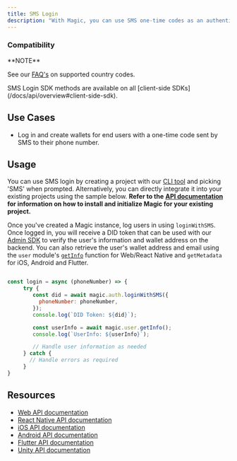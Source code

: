 ```yaml
---
title: SMS Login
description: "With Magic, you can use SMS one-time codes as an authentication mechanism, giving users a simple way to log in using their phones."
---
```


### Compatibility

<Note>
**NOTE**

See our [FAQ's](/docs/home/faq#questions-around-sms) on supported country codes.

</Note>
SMS Login SDK methods are available on all [client-side SDKs](/docs/api/overview#client-side-sdk).

## Use Cases

- Log in and create wallets for end users with a one-time code sent by SMS to their phone number.

## Usage

You can use SMS login by creating a project with our [CLI tool](/docs/home/quickstart) and picking 'SMS' when prompted. Alternatively, you can directly integrate it into your existing projects using the sample below. **Refer to the** [**API documentation**](/docs/api/overview) **for information on how to install and initialize Magic for your existing project.**

Once you've created a Magic instance, log users in using `loginWithSMS`. Once logged in, you will receive a DID token that can be used with our [Admin SDK](/docs/api/server-side-sdks/node#token-module) to verify the user's information and wallet address on the backend. You can also retrieve the user's wallet address and email using the `user` module's [`getInfo`](/docs/api/client-side-sdks/web#getinfo) function for Web/React Native and `getMetadata` for iOS, Android and Flutter.

```Javascript Javascript

const login = async (phoneNumber) => {
     try {
        const did = await magic.auth.loginWithSMS({
          phoneNumber: phoneNumber,
        });
        console.log(`DID Token: ${did}`);

        const userInfo = await magic.user.getInfo();
        console.log(`UserInfo: ${userInfo}`);

⁠        // Handle user information as needed
     } catch {
       // Handle errors as required
     }
}
```

## Resources

- [Web API documentation](/docs/api/client-side-sdks/web#loginwithsms)
- [React Native API documentation](/docs/api/client-side-sdks/react-native#loginwithsms)
- [iOS API documentation](/docs/api/client-side-sdks/ios#loginwithsms)
- [Android API documentation](/docs/api/client-side-sdks/android#loginwithsms)
- [Flutter API documentation](/docs/api/client-side-sdks/flutter#loginwithsms)
- [Unity API documentation](/docs/api/client-side-sdks/unity#loginwithsms)
